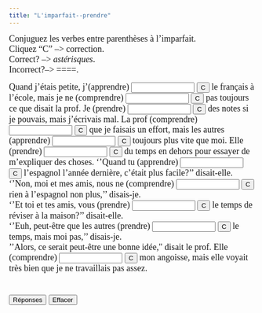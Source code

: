 ```yaml
---
title: "L'imparfait--prendre"
---
```


 <p align=left><font face="Garamond" size="4">Conjuguez les verbes entre 
        parenthèses à l'imparfait.<br>
        Cliquez "C" --&gt; correction.<br>
        Correct? --&gt; *astérisques*. <br>
        Incorrect?--&gt; ====.<br>
        </font></p>

<form action="" method=post>
              <font face="Garamond" size="4">Quand j'étais petite, j'(apprendre) 
              <input 
      size=13 name=item1>
              <input onClick="dasher(form.item1, 'apprenais')" type=button value=C name=Button>
              le français à l'école, mais je ne (comprendre) 
              <input size=13 name=item2>
              <input onClick="dasher(form.item2, 'comprenais')" type=button value=C name=Button>
              pas toujours ce que disait la prof. Je (prendre) 
              <input size=13 name=item3>
              <input onClick="dasher(form.item3, 'prenais')" type=button value=C name=Button>
              des notes si je pouvais, mais j'écrivais mal. La prof (comprendre) 
              <input 
      size=13 name=item4>
              <input onClick="dasher(form.item4, 'comprenait')" type=button value=C name=Button>
              que je faisais un effort, mais les autres (apprendre) 
              <input size=13 
      name=item5>
              <input onClick="dasher(form.item5, 'apprenaient')" type=button value=C name=Button>
              toujours plus vite que moi. Elle (prendre) 
              <input size=13 name=item6>
              <input onClick="dasher(form.item6, 'prenait')" type=button value=C name=Button>
              du temps en dehors pour essayer de m'expliquer des choses. ''Quand 
              tu (apprendre) 
              <input size=13 name=item7>
              <input onClick="dasher(form.item7, 'apprenais')" type=button value=C name=Button>
              l'espagnol l'année dernière, c'était plus facile?'' disait-elle. 
              <br>
              ''Non, moi et mes amis, nous ne (comprendre) 
              <input size=13 name=item8>
              <input onClick="dasher(form.item8, 'comprenions')" type=button value=C name=Button>
              rien à l'espagnol non plus,'' disais-je.<br>
              ''Et toi et tes amis, vous (prendre) 
              <input size=13 name=item9>
              <input onClick="dasher(form.item9, 'preniez')" type=button value=C name=Button>
              le temps de réviser à la maison?'' disait-elle. <br>
              ''Euh, peut-être que les autres (prendre) 
              <input size=13 name=item10>
              <input onClick="dasher(form.item10, 'prenaient')" type=button value=C name=Button>
              le temps, mais moi pas,'' disais-je. <br>
              ''Alors, ce serait peut-être une bonne idée,&quot; disait le prof. 
              Elle (comprendre) 
              <input size=13 name=item11>
              <input onClick="dasher(form.item11, 'comprenait')" type=button value=C name=Button>
              mon angoisse, mais elle voyait tr&egrave;s bien que je ne travaillais 
              pas assez. <br>
              <br>
              <br>
              <input onClick="form.item1.value='apprenais';form.item2.value='comprenais';form.item3.value='prenais';form.item4.value='comprenait';form.item5.value='apprenaient';form.item6.value='prenait';form.item7.value='apprenais';form.item8.value='comprenions';form.item9.value='preniez';form.item10.value='prenaient';form.item11.value='comprenait';" type=button value="Réponses" name=Button>
              <input onClick="form.item1.value='';form.item2.value='';form.item3.value='';form.item4.value='';form.item5.value='';form.item6.value='';form.item7.value='';form.item8.value='';form.item9.value='';form.item10.value='';form.item11.value='';" type=button value="Effacer" name=Button>
              </font> 
            </form>

<SCRIPT Language="JavaScript">
//  This code is based on George Mitrevski's original CLOZE code.  
//  Dennie Hoopingarner modified it to provide more detailed feedback about the user's responses, 
//  in a manner similar to the Dasher program.
//  You are welcome to use and modify this code, but please give credit where credit is due. 
//  Dennie Hoopingarner, Michigan State University  hooping4@msu.edu
//  Content by: Alison Murray Levine, University of Virginia, alevine@virginia.edu, 
function dasher(Student, Correct) {
var studentAnswer = Student.value;
var correctAnswer = Correct;
result = ""
for (var c = 0; c< correctAnswer.length; c ++) {
	var CorrectX = correctAnswer.charAt(c);
	var StudentX = studentAnswer.charAt(c);
	if (CorrectX == StudentX) {
	result = result + CorrectX;
	}
	else {
	result = result +  "=";
	}
}
Student.value = result;
    if (studentAnswer == correctAnswer){
    Student.value = "*" + studentAnswer + "*";
    }
}

<!-- done hiding --></SCRIPT>
